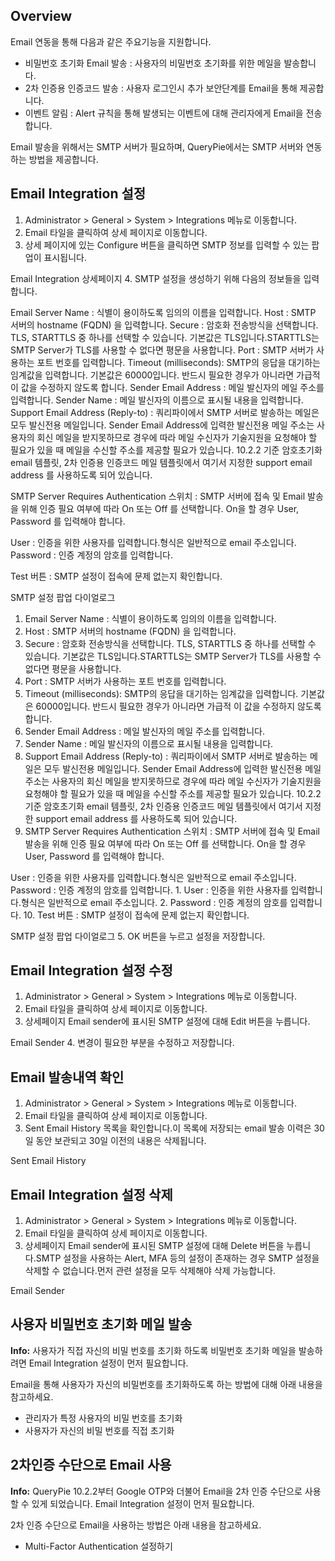 ## Overview
Email 연동을 통해 다음과 같은 주요기능을 지원합니다.

* 비밀번호 초기화 Email 발송 : 사용자의 비밀번호 초기화를 위한 메일을 발송합니다.
* 2차 인증용 인증코드 발송 : 사용자 로그인시 추가 보안단계를 Email을 통해 제공합니다.
* 이벤트 알림 : Alert 규칙을 통해 발생되는 이벤트에 대해 관리자에게 Email을 전송합니다.

Email 발송을 위해서는 SMTP 서버가 필요하며, QueryPie에서는 SMTP 서버와 연동하는 방법을 제공합니다.

## Email Integration 설정
1. Administrator > General > System > Integrations 메뉴로 이동합니다.
2. Email 타일을 클릭하여 상세 페이지로 이동합니다.
3. 상세 페이지에 있는 Configure 버튼을 클릭하면 SMTP 정보를 입력할 수 있는 팝업이 표시됩니다. 


Email Integration 상세페이지
4. SMTP 설정을 생성하기 위해 다음의 정보들을 입력합니다. 

Email Server Name : 식별이 용이하도록 임의의 이름을 입력합니다. 
Host : SMTP 서버의 hostname (FQDN) 을 입력합니다. 
Secure  : 암호화 전송방식을 선택합니다. TLS, STARTTLS 중 하나를 선택할 수 있습니다. 기본값은 TLS입니다.STARTTLS는
            SMTP Server가 TLS를 사용할 수 없다면 평문을 사용합니다. 
Port : SMTP 서버가 사용하는 포트 번호를 입력합니다.
Timeout (milliseconds): SMTP의 응답을 대기하는 임계값을 입력합니다. 기본값은 60000입니다. 반드시 필요한 경우가 아니라면 가급적 이
            값을 수정하지 않도록 합니다. 
Sender Email Address : 메일 발신자의 메일 주소를 입력합니다. 
Sender Name : 메일 발신자의 이름으로 표시될 내용을 입력합니다.
Support Email Address (Reply-to) : 쿼리파이에서 SMTP 서버로 발송하는 메일은 모두 발신전용 메일입니다. Sender Email
            Address에 입력한 발신전용 메일 주소는 사용자의 회신 메일을 받지못하므로 경우에 따라 메일 수신자가 기술지원을 요청해야 할 필요가 있을 때 메일을 수신할 주소를 제공할 필요가 있습니다.
            10.2.2 기준 암호초기화 email 템플릿, 2차 인증용 인증코드 메일 템플릿에서 여기서 지정한 support email address 를 사용하도록 되어 있습니다. 

SMTP Server Requires Authentication 스위치 : SMTP 서버에 접속 및 Email 발송을 위해 인증 필요 여부에 따라 On 또는
            Off 를 선택합니다. On을 할 경우 User, Password 를 입력해야 합니다. 

User : 인증을 위한 사용자를 입력합니다.형식은 일반적으로 email 주소입니다.
Password : 인증 계정의 암호를 입력합니다.


Test 버튼 : SMTP 설정이 접속에 문제 없는지 확인합니다.


SMTP 설정 팝업 다이얼로그
  1. Email Server Name : 식별이 용이하도록 임의의 이름을 입력합니다.
  2. Host : SMTP 서버의 hostname (FQDN) 을 입력합니다.
  3. Secure  : 암호화 전송방식을 선택합니다. TLS, STARTTLS 중 하나를 선택할 수 있습니다. 기본값은 TLS입니다.STARTTLS는
            SMTP Server가 TLS를 사용할 수 없다면 평문을 사용합니다.
  4. Port : SMTP 서버가 사용하는 포트 번호를 입력합니다.
  5. Timeout (milliseconds): SMTP의 응답을 대기하는 임계값을 입력합니다. 기본값은 60000입니다. 반드시 필요한 경우가 아니라면 가급적 이
            값을 수정하지 않도록 합니다.
  6. Sender Email Address : 메일 발신자의 메일 주소를 입력합니다.
  7. Sender Name : 메일 발신자의 이름으로 표시될 내용을 입력합니다.
  8. Support Email Address (Reply-to) : 쿼리파이에서 SMTP 서버로 발송하는 메일은 모두 발신전용 메일입니다. Sender Email
            Address에 입력한 발신전용 메일 주소는 사용자의 회신 메일을 받지못하므로 경우에 따라 메일 수신자가 기술지원을 요청해야 할 필요가 있을 때 메일을 수신할 주소를 제공할 필요가 있습니다.
            10.2.2 기준 암호초기화 email 템플릿, 2차 인증용 인증코드 메일 템플릿에서 여기서 지정한 support email address 를 사용하도록 되어 있습니다.
  9. SMTP Server Requires Authentication 스위치 : SMTP 서버에 접속 및 Email 발송을 위해 인증 필요 여부에 따라 On 또는
            Off 를 선택합니다. On을 할 경우 User, Password 를 입력해야 합니다. 

User : 인증을 위한 사용자를 입력합니다.형식은 일반적으로 email 주소입니다.
Password : 인증 계정의 암호를 입력합니다.
    1. User : 인증을 위한 사용자를 입력합니다.형식은 일반적으로 email 주소입니다.
    2. Password : 인증 계정의 암호를 입력합니다.
  10. Test 버튼 : SMTP 설정이 접속에 문제 없는지 확인합니다.


SMTP 설정 팝업 다이얼로그
5. OK 버튼을 누르고 설정을 저장합니다.

## Email Integration 설정 수정
1. Administrator > General > System > Integrations 메뉴로 이동합니다.
2. Email 타일을 클릭하여 상세 페이지로 이동합니다.
3. 상세페이지 Email sender에 표시된 SMTP 설정에 대해 Edit 버튼을 누릅니다.


Email Sender
4. 변경이 필요한 부분을 수정하고 저장합니다.

## Email 발송내역 확인
1. Administrator > General > System > Integrations 메뉴로 이동합니다.
2. Email 타일을 클릭하여 상세 페이지로 이동합니다.
3. Sent Email History 목록을 확인합니다.이 목록에 저장되는 email 발송 이력은 30일 동안 보관되고 30일 이전의 내용은 삭제됩니다.


Sent Email History

## Email Integration 설정 삭제
1. Administrator > General > System > Integrations 메뉴로 이동합니다.
2. Email 타일을 클릭하여 상세 페이지로 이동합니다.
3. 상세페이지 Email sender에 표시된 SMTP 설정에 대해 Delete 버튼을 누릅니다.SMTP 설정을 사용하는 Alert, MFA 등의 설정이 존재하는 경우 SMTP 설정을 삭제할 수
    없습니다.먼저 관련 설정을 모두 삭제해야 삭제 가능합니다.


Email Sender

## 사용자 비밀번호 초기화 메일 발송
<div class="alert alert-info">
  <i class="fas fa-info-circle"></i> <strong>Info:</strong> 
사용자가 직접 자신의 비밀 번호를 초기화 하도록 비밀번호 초기화 메일을 발송하려면 Email Integration 설정이 먼저 필요합니다. 



</div>

Email을 통해 사용자가 자신의 비밀번호를 초기화하도록 하는 방법에 대해 아래 내용을 참고하세요.

* 관리자가
    특정 사용자의 비밀 번호를 초기화
* 사용자가 자신의 비밀 번호를 직접 초기화

## 2차인증 수단으로 Email 사용
<div class="alert alert-info">
  <i class="fas fa-info-circle"></i> <strong>Info:</strong> 
QueryPie 10.2.2부터 Google OTP와 더불어 Email을 2차 인증 수단으로 사용할 수 있게 되었습니다. Email Integration 설정이 먼저 필요합니다. 


</div>

2차 인증 수단으로 Email을 사용하는 방법은 아래 내용을 참고하세요.

* Multi-Factor Authentication 설정하기
